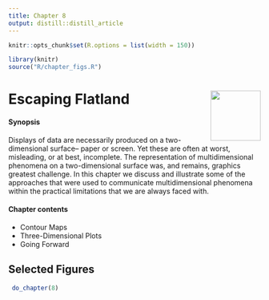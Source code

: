 ```yaml
---
title: Chapter 8
output: distill::distill_article
---
```


<script src="https://ajax.googleapis.com/ajax/libs/jquery/3.1.1/jquery.min.js"></script>

<style>
.zoomDiv {
  opacity: 0;
  position: fixed;
  top: 50%;
  left: 50%;
  z-index: 50;
  transform: translate(-50%, -50%);
  box-shadow: 10px 10px 50px #888888;
  max-height:100%;
}

.zoomImg {
  width: 100%;
}
</style>


<script type="text/javascript">
  $(document).ready(function() {
    $('body').prepend("<div class=\"zoomDiv\"><img src=\"\" class=\"zoomImg\"></div>");
    // onClick function for all plots (img's)
    $('img:not(.zoomImg)').click(function() {
      $('.zoomImg').attr('src', $(this).attr('src'));
      $('.zoomDiv').css({opacity: '1', width: '55%'});
    });
    // onClick function for zoomImg
    $('img.zoomImg').click(function() {
      $('.zoomDiv').css({opacity: '0', width: '0%'});
    });
  });
</script>

```r
knitr::opts_chunk$set(R.options = list(width = 150))

library(knitr)
source("R/chapter_figs.R")
```
# Escaping Flatland <img src="images/cartoons/perozzo.png" align="right" height="100px" /> 

<div class="chapterintro"><div class="chapterprelude">
#### Synopsis {-}
Displays of data are necessarily produced on a two-dimensional surface-- paper or screen. Yet 
these are often at worst, misleading, or at best, incomplete. The representation of multidimensional phenomena on a two-dimensional surface was, and remains, graphics greatest challenge. In this chapter we discuss and illustrate some of the approaches that were used to communicate multidimensional phenomena within the practical limitations that we are always faced with.
</div>

<div class="chaptercontents">
#### Chapter contents {-}
* Contour Maps 
* Three-Dimensional Plots
* Going Forward 
</div></div>


## Selected Figures

```r
 do_chapter(8)
```
